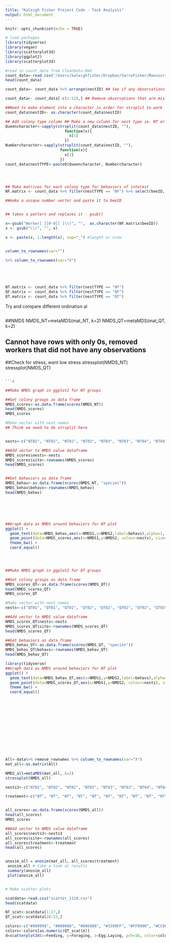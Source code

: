 ```yaml
---
title: "Kaleigh Fisher Project Code - Task Analysis"
output: html_document
---
```


```r
knitr::opts_chunk$set(echo = TRUE)
```

```r
# load packages 
library(tidyverse)
library(vegan)
library(scatterplot3d)
library(ggplot2)
library(scatterplot3d)

```


```r
#read in count_data from CleanData.Rmd
count_data<-read.csv("/Users/kaleighfisher/Dropbox/SarroFisher/Manuscript_analyses/count_data.csv")
head(count_data)

count_data<- count_data %>% arrange(nestID) ## See if any observations are mislabelled 

count_data<- count_data[-c(1:12),] ## Remove observations that are mislabelled 

##Need to make element into a character in order for strsplit to work 
count_data$nestID<- as.character(count_data$nestID)

## Add colony type column ## Make a new column for nest type ie. NT or QT 
Queencharacter<-sapply(strsplit(count_data$nestID, ""), 
                          function(x){
                            x[1]
                          })
Numbercharacter<-sapply(strsplit(count_data$nestID, ""),
                        function(x){
                          x[2]
                        })    
count_data$nestTYPE<-paste0(Queencharacter, Numbercharacter)




## Make matrices for each colony type for behaviors of interest 
NF.matrix <- count_data %>% filter(nestTYPE == "NF") %>% select(beeID, feedsbrood, pollenforaging, nectarforaging) %>% remove_rownames %>% column_to_rownames(var="beeID")

##make a unique number vector and paste it to beeID


## takes a pattern and replaces it - gsub() 

x<-gsub("Worker[ ][0-9][ ]\\(", "",  as.character(NF.matrix$beeID)) 
x <- gsub("\\)", "", x)

x <- paste(x, 1:length(x), sep="_") #length or nrow 


column_to_rownames(var="") 

%>% column_to_rownames(var="X")





NT.matrix <- count_data %>% filter(nestTYPE == "NT")
QF.matrix <- count_data %>% filter(nestTYPE == "QF")
QT.matrix <- count_data %>% filter(nestTYPE == "QT")


```

Try and compare different ordination al
```r


```







##NMDS 
NMDS_NT=metaMDS(mat_NT, k=2)
NMDS_QT=metaMDS(mat_QT, k=2)

## Cannot have rows with only 0s, removed workers that did not have any observations

##Check for stress, want low stress 
stressplot(NMDS_NT)
stressplot(NMDS_QT)







```

```r



```








```r

##Make NMDS graph in ggplot2 for NT groups

##Get colony groups as data frame 
NMDS_scores<-as.data.frame(scores(NMDS_NT))
head(NMDS_scores)
NMDS_scores

#Make vector with nest names 
## Think we need to do strsplit here 


nests<-c("NT02", "NT02", "NT02", "NT03", "NT03", "NT03", "NT04", "NT04", "NT04", "NT05", "NT05", "NT05", "NT06", "NT06", "NT06", "NT07", "NT07", "NT07", "NT10", "NT10", "NT10", "NT11", "NT11", "NT11", "NT13", "NT13", "NT13")

##Add vector to NMDS value dataframe
NMDS_scores$nests<-nests
NMDS_scores$site<-rownames(NMDS_scores)
head(NMDS_scores)


##Get behaviors as data frame 
NMDS_behav<-as.data.frame(scores(NMDS_NT, "species"))
NMDS_behav$behavs<-rownames(NMDS_behav)
head(NMDS_behav)






##Graph data as NMDS around behaviors for NT plot 
ggplot() + 
  geom_text(data=NMDS_behav,aes(x=NMDS1,y=NMDS2,label=behavs),alpha=1, nudge_x=-.2) +  #add behavior labels
  geom_point(data=NMDS_scores,aes(x=NMDS1,y=NMDS2, colour=nests), size=3, alpha=0.4) + # add points 
  theme_bw() + 
  coord_equal() 
  




```

```r

##Make NMDS graph in ggplot2 for QT groups

##Get colony groups as data frame 
NMDS_scores_QT<-as.data.frame(scores(NMDS_QT))
head(NMDS_scores_QT)
NMDS_scores_QT

#Make vector with nest names 
nests<-c("QT01", "QT01", "QT01", "QT02", "QT02", "QT02", "QT02", "QT03", "QT03", "QT03", "QT03", "QT11", "QT11", "QT11", "QT11", "QT12", "QT12", "QT12", "QT12", "QT13", "QT13", "QT13", "QT15", "QT15", "QT15", "QT15") 

##Add vector to NMDS value dataframe
NMDS_scores_QT$nests<-nests
NMDS_scores_QT$site<-rownames(NMDS_scores_QT)
head(NMDS_scores_QT)

##Get behaviors as data frame 
NMDS_behav_QT<-as.data.frame(scores(NMDS_QT, "species"))
NMDS_behav_QT$behavs<-rownames(NMDS_behav_QT)
head(NMDS_behav_QT)

library(tidyverse)
##Graph data as NMDS around behaviors for NT plot 
ggplot() + 
  geom_text(data=NMDS_behav_QT,aes(x=NMDS1,y=NMDS2,label=behavs),alpha=1) +  #add behavior labels
  geom_point(data=NMDS_scores_QT,aes(x=NMDS1,y=NMDS2, colour=nests), size=3) + # add points 
  theme_bw() + 
  coord_equal() 
  














```

```r

All<-data%>% remove_rownames %>% column_to_rownames(var="X")
mat_all<-as.matrix(All)

NMDS_all=metaMDS(mat_all, k=2)
stressplot(NMDS_all)

nests3<-c("NT02", "NT02", "NT02", "NT03", "NT03", "NT03", "NT04", "NT04", "NT04", "NT05", "NT05", "NT05", "NT06", "NT06", "NT06", "NT07", "NT07", "NT07", "NT10", "NT10", "NT10", "NT11", "NT11", "NT11", "NT13", "NT13", "NT13", "QT01", "QT01", "QT01", "QT02", "QT02", "QT02", "QT02", "QT03", "QT03", "QT03", "QT03", "QT11", "QT11", "QT11", "QT11", "QT12", "QT12", "QT12", "QT12", "QT13", "QT13", "QT13", "QT15", "QT15", "QT15", "QT15") 

treatment<-c("NT", "NT", "NT", "NT", "NT", "NT", "NT", "NT", "NT", "NT", "NT", "NT", "NT", "NT", "NT", "NT", "NT", "NT", "NT", "NT", "NT", "NT", "NT", "NT", "NT", "NT", "NT", "QT", "QT", "QT", "QT", "QT", "QT", "QT", "QT", "QT", "QT", "QT", "QT", "QT", "QT", "QT", "QT", "QT", "QT", "QT", "QT", "QT", "QT", "QT", "QT", "QT", "QT")


all_scores<-as.data.frame(scores(NMDS_all))
head(all_scores)
NMDS_scores

##Add vector to NMDS value dataframe
all_scores$nests3<-nests3
all_scores$site<-rownames(all_scores)
all_scores$treatment<-treatment
head(all_scores)


anosim_all = anosim(mat_all, all_scores$treatment)
 anosim_all # take a look at results
 summary(anosim_all)
 plot(anosim_all)



```



```r

# Make scatter plots 

scatdata<-read.csv("scatter_1119.csv")
head(scatdata)

NT_scat<-scatdata[1:27,]
QT_scat<-scatdata[28:53,]

colors<-c("#999999", "#000000", "#006600", "#3399FF", "#FF9900", "#CC6666", "#990033")
colors<-colors[as.numeric(QT_scat$X)]
d=scatterplot3d(x=Feeding, y=Foraging, z=Egg.Laying, pch=16, color=colors)




```


